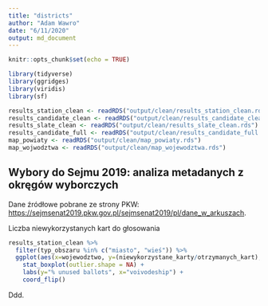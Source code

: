 ```yaml
---
title: "districts"
author: "Adam Wawro"
date: "6/11/2020"
output: md_document
---
```


```r
knitr::opts_chunk$set(echo = TRUE)
```

```r
library(tidyverse)
library(ggridges)
library(viridis)
library(sf)
```

```r
results_station_clean <- readRDS("output/clean/results_station_clean.rds")
results_candidate_clean <- readRDS("output/clean/results_candidate_clean.rds")
results_slate_clean <- readRDS("output/clean/results_slate_clean.rds")
results_candidate_full <- readRDS("output/clean/results_candidate_full.rds")
map_powiaty <- readRDS("output/clean/map_powiaty.rds")
map_wojwodztwa <- readRDS("output/clean/map_wojewodztwa.rds")
```

## Wybory do Sejmu 2019: analiza metadanych z okręgów wyborczych

Dane źródłowe pobrane ze strony PKW: <https://sejmsenat2019.pkw.gov.pl/sejmsenat2019/pl/dane_w_arkuszach>.

Liczba niewykorzystanych kart do głosowania

```r
results_station_clean %>%
  filter(typ_obszaru %in% c("miasto", "wieś")) %>%
  ggplot(aes(x=wojewodztwo, y=(niewykorzystane_karty/otrzymanych_kart), fill = typ_obszaru)) +
    stat_boxplot(outlier.shape = NA) +
    labs(y="% unused ballots", x="voivodeship") +
    coord_flip()
```
 
 Ddd.